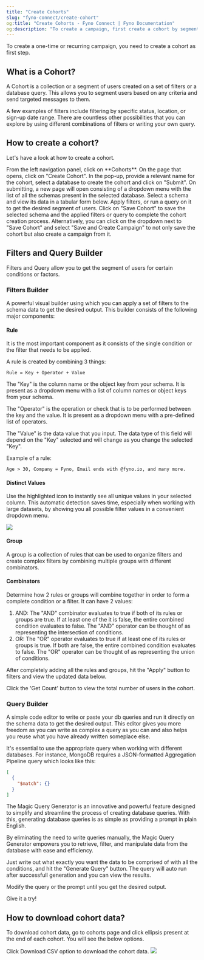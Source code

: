 ```yaml
---
title: "Create Cohorts"
slug: "fyno-connect/create-cohort"
og:title: "Create Cohorts - Fyno Connect | Fyno Documentation"
og:description: "To create a campaign, first create a cohort by segmenting users with filters or queries, then save and optionally start a campaign; you can also download cohort data as a CSV."
---
```


To create a one-time or recurring campaign, you need to create a cohort as first step.

## What is a Cohort?

A Cohort is a collection or a segment of users created on a set of filters or a database query. This allows you to segment users based on any criteria and send targeted messages to them.

A few examples of filters include filtering by specific status, location, or sign-up date range. There are countless other possibilities that you can explore by using different combinations of filters or writing your own query.

## How to create a cohort?

Let's have a look at how to create a cohort.

<Steps>
  <Step>From the left navigation panel, click on **Cohorts**. On the page that opens, click on "Create Cohort".</Step>
  <Step>In the pop-up, provide a relevant name for the cohort, select a database to create the cohort and click on "Submit".</Step>
  <Step>On submitting, a new page will open consisting of a dropdown menu with the list of all the schemas present in the selected database.</Step>
  <Step>Select a schema and view its data in a tabular form below. Apply filters, or run a query on it to get the desired segment of users.</Step>
  <Step>Click on "Save Cohort" to save the selected schema and the applied filters or query to complete the cohort creation process.</Step>
  <Step>Alternatively, you can click on the dropdown next to "Save Cohort" and select "Save and Create Campaign" to not only save the cohort but also create a campaign from it.</Step>
</Steps>

## Filters and Query Builder

Filters and Query allow you to get the segment of users for certain conditions or factors.

### Filters Builder

A powerful visual builder using which you can apply a set of filters to the schema data to get the desired output. This builder consists of the following major components:

#### Rule

It is the most important component as it consists of the single condition or the filter that needs to be applied.

A rule is created by combining 3 things:

```
Rule = Key + Operator + Value
```

The "Key" is the column name or the object key from your schema. It is present as a dropdown menu with a list of column names or object keys from your schema.

The "Operator" is the operation or check that is to be performed between the key and the value. It is present as a dropdown menu with a pre-defined list of operators.

The "Value" is the data value that you input. The data type of this field will depend on the "Key" selected and will change as you change the selected "Key".

Example of a rule:

```
Age > 30, Company = Fyno, Email ends with @fyno.io, and many more.
```

#### Distinct Values

Use the highlighted icon to instantly see all unique values in your selected column. This automatic detection saves time, especially when working with large datasets, by showing you all possible filter values in a convenient dropdown menu.

![](/images/230d8777ec059df76799fc4f004cc16ab12ffc2132cf540ed95e55bdc85297fb-distinct_values_icon.png)

#### Group

A group is a collection of rules that can be used to organize filters and create complex filters by combining multiple groups with different combinators.

#### Combinators

Determine how 2 rules or groups will combine together in order to form a complete condition or a filter. It can have 2 values:

1.  AND: The "AND" combinator evaluates to true if both of its rules or groups are true. If at least one of the it is false, the entire combined condition evaluates to false. The "AND" operator can be thought of as representing the intersection of conditions.
2.  OR: The "OR" operator evaluates to true if at least one of its rules or groups is true. If both are false, the entire combined condition evaluates to false. The "OR" operator can be thought of as representing the union of conditions.

<Tip>After completely adding all the rules and groups, hit the "Apply" button to filters and view the updated data below.</Tip>

<Tip>Click the 'Get Count' button to view the total number of users in the cohort.</Tip>

### Query Builder

A simple code editor to write or paste your db queries and run it directly on the schema data to get the desired output. This editor gives you more freedom as you can write as complex a query as you can and also helps you reuse what you have already written someplace else.

It's essential to use the appropriate query when working with different databases. For instance, MongoDB requires a JSON-formatted Aggregation Pipeline query which looks like this:

```json
[
  {
    "$match": {}
  }
]
```

<Tip title="Introducing Magic Query Generator! (Beta)">
  <p>The Magic Query Generator is an innovative and powerful feature designed to simplify and streamline the process of creating database queries. With this, generating database queries is as simple as providing a prompt in plain English.</p>
  <p>By eliminating the need to write queries manually, the Magic Query Generator empowers you to retrieve, filter, and manipulate data from the database with ease and efficiency.</p>
  <p>Just write out what exactly you want the data to be comprised of with all the conditions, and hit the "Generate Query" button. The query will auto run after successfull generation and you can view the results.</p>
  <p>Modify the query or the prompt until you get the desired output.</p>
  <p>Give it a try!</p>
</Tip>

## How to download cohort data?

To download cohort data, go to cohorts page and click ellipsis present at the end of each cohort. You will see the below options.

Click Download CSV option to download the cohort data.
![](/images/4b0ab11b4dade1d7e171cf420ce2f61446a2c511cfa505bfeed630a872cf5714-download_cohort.png)
